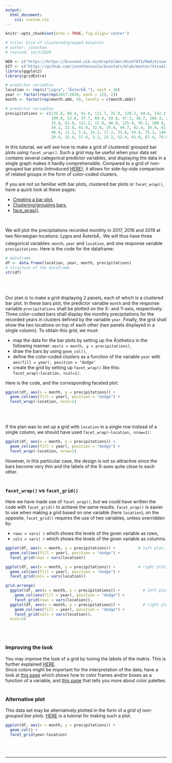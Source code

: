 ```yaml
---
output:
  html_document:
    css: custom.css
--- 
```


```r
knitr::opts_chunk$set(echo = TRUE, fig.align='center')

# title: Grid of clustered/grouped barplots
# author: jonathan
# revised: 14/3/2020 

WEB <- c("https://https://bioceed.uib.no/dropfolder/bioSTATS/Rmd/Visualizing/Faceted/grid-clustered-bars.html")
GIT <- c("https://github.com/jonathansoule/biostats/blob/master/Visualizing/Faceted/grid-clustered-bars.Rmd")
library(ggplot2)
library(gridExtra)

# predictor variables
location <- rep(c("Lygra", "ÃsterbÃ¸"), each = 36)
year <- factor(rep(rep(2017:2019, each = 12), 2))
month <- factor(rep(month.abb, 6), levels = c(month.abb))

# predictor variables
precipitations <- c(135.8, 88.4, 91.0, 111.7, 31.0, 120.2, 69.6, 142.2, 83.8, 208.6, 229.4, 141.4,
                    109.8, 52.8, 37.7, 69.8, 50.8, 47.3, 30.7, 186.3, 294.6, 245.9, 57.6, 46.4,
                    33.8, 62.6, 111.2, 12.8, 46.0, 125.4, 95.2, 180.8, 148.6, 132.0, 21.6, 224.4,
                    34.2, 22.8, 61.0, 32.0, 29.6, 44.7, 42.4, 36.8, 61.8, 88.2, 92.6, 80.2,
                    48.0, 11.2, 5.6, 24.2, 17.2, 31.6, 43.4, 75.3, 144.0, 103.0, 12.4, 36.6,
                    29.4, 15.4, 57.6, 3.2, 25.2, 52.4, 65.0, 67.4, 79.0, 18.2, 7.8, 92.0)

```

In this tutorial, we will see how to make a grid of clustered/ grouped bar plots using `facet_wrap()`. Such a grid may be useful when your data set contains several categorical predictor variables, and displaying the data in a single graph makes it hardly comprehensible. Compared to a grid of non-grouped bar plots (introduced [HERE](https://biostats.w.uib.no/grid-bar-plots/){target="_blank"}), it allows for side-by-side comparison of related groups in the form of color-coded clusters. 


If you are not so familiar with bar plots, clustered bar plots or `facet_wrap()`, have a quick look at these pages:

+ [Creating a bar plot](https://biostats.w.uib.no/creating-a-bar-plot/){target="_blank"},
+ [Clustering/grouping bars](https://biostats.w.uib.no/clustering-grouping-bars/){target="_blank"},
+ [face_wrap()](https://biostats.w.uib.no/facet_wrap/){target="_blank"}.

<br/>

We will plot the precipitations recorded monthly in 2017, 2018 and 2019 at two Norwegian locations: Lygra and ÃsterbÃ¸. We will thus have three categorical variables: `month`, `year` and `location`, and one response variable `precipitations`. Here is the code for the dataframe:

```r
# dataframe
df <- data.frame(location, year, month, precipitations)
# structure of the dataframe
str(df)
```
<br/><br/>

Our plan is to make a grid displaying 2 panels, each of which is a clustered bar plot. In these bars plot, the predictor variable `month` and the response variable `precipitations` shall be plotted on the X- and Y-axis, respectively. Three color-coded bars shall display the monthly precipitations for the recorded years in clusters defined by the variable `year`. Finally, the grid shall show the two locations on top of each other (two panels displayed in a single column). To obtain this grid, we must:

+ map the data for the bar plots by setting up the Ã¦sthetics in the following manner: `aes(x = month, y = precipitations)`,
+ draw the bars by using `geom_col()`,
+ define the color-coded clusters as a function of the variable `year` with `aes(fill = year), position = "dodge"`
+ create the grid by setting up `facet_wrap()` like this: `facet_wrap(~location, ncol=1)`.

Here is the code, and the corresponding faceted plot:

```r
ggplot(df, aes(x = month, y = precipitations)) +
  geom_col(aes(fill = year), position = "dodge") + 
  facet_wrap(~location, ncol=1)
```
<br/><br/>

If the plan was to set up a grid with `location` in a single row instead of a single column, we should have used `facet_wrap(~location, nrow=1)`:
```r
ggplot(df, aes(x = month, y = precipitations)) +
  geom_col(aes(fill = year), position = "dodge") + 
  facet_wrap(~location, nrow=1)
```
However, in this particular case, the design is not so attractive since the bars become very thin and the labels of the X-axes quite close to each other. 
<br/><br/>

### `facet_wrap()` vs `facet_grid()`  

Here we have made use of `facet_wrap()`, but we could have written the code with `facet_grid()` to achieve the same results. `facet_wrap()` is easier to use when making a grid based on one variable (here `location`); on the opposite, `facet_grid()` requires the use of two variables, unless overridden by:

+ `rows = vars( )` which shows the levels of the given variable as rows,
+ `cols = vars( )` which shows the levels of the given variable as columns.

```r
ggplot(df, aes(x = month, y = precipitations)) +          # left plot, levels in rows
  geom_col(aes(fill = year), position = "dodge") + 
  facet_grid(rows = vars(location))

ggplot(df, aes(x = month, y = precipitations)) +          # right plot, levels in columns
  geom_col(aes(fill = year), position = "dodge") + 
  facet_grid(cols = vars(location))
```
```r
grid.arrange(
  ggplot(df, aes(x = month, y = precipitations)) +          # left plot, levels in rows
    geom_col(aes(fill = year), position = "dodge") + 
    facet_grid(rows = vars(location)),
  ggplot(df, aes(x = month, y = precipitations)) +          # right plot, levels in columns
    geom_col(aes(fill = year), position = "dodge") + 
    facet_grid(cols = vars(location)),
  ncol=2)
```
<br/><br/>

### Improving the look

You may improve the look of a grid by tuning the labels of the matrix. This is further explained [HERE](https://biostats.w.uib.no/modifying-labels-in-faceted-plots/){target="_blank"}.  
Since colors might be important for the interpretation of the data, have a look at [this page](https://biostats.w.uib.no/color-scale-for-discrete-variables/){target="_blank"} which shows how to color frames and/or boxes as a function of a variable, and [this page](https://biostats.w.uib.no/choosing-colors-for-your-plot/){target="_blank"} that tells you more about color palettes.
<br/><br/>

### Alternative plot

This data set may be alternatively plotted in the form of a *grid of non-grouped bar plots*. [HERE](https://biostats.w.uib.no/grid-bar-plots/){target="_blank"} is a tutorial for making such a plot.
```r
ggplot(df, aes(x = month, y = precipitations)) +
  geom_col() +
  facet_grid(year~location) 
```




<br/><br/>


***
<!-- UNCOMMENT TO ACTIVATE
Get the Rmarkdown file corresponding to this page on [GitHub](`r GIT`){target="_blank"}.
-->
